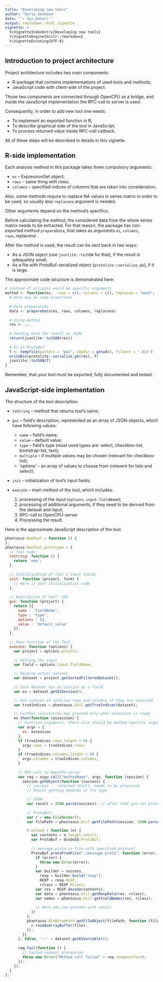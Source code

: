 ```yaml
---
title: "Developing new tools"
author: "Daria Zenkova"
date: "`r Sys.Date()`"
output: rmarkdown::html_vignette
vignette: >
  %\VignetteIndexEntry{Developing new tools}
  %\VignetteEngine{knitr::rmarkdown}
  %\VignetteEncoding{UTF-8}
---
```


## Introduction to project architecture

Project architecture includes two main components:

- R-package that contains implementations of used tools and methods;
- JavaScript code with client-side of the project.

Those two components are connected through OpenCPU as a bridge, and inside the JavaScript implementation the RPC-call to server is used.

Consequently, in order to add new tool one needs:

- To implement an exported function in R;
- To describe graphical side of the tool in JavaScript;
- To process returned value inside RPC-call callback. 

All of these steps will be described in details in this vignette.

## R-side implementation

Each analysis method in this package takes three compulsory arguments:

- `es` -- ExpressionSet object;
- `rows` -- same thing with rows;
- `columns` -- specified indices of columns that are taken into consideration.

Also, some methods require to replace NA values in series matrix in order to be used, so usually also `replacena` argument is needed.

Other arguments depend on the method's specifics. 

Before calculating the method, the considered data from the whole series matrix needs to be extracted.
For that reason, the package has non-exported method `prepareData`, that takes as arguments `es`, `columns`, `rows, `replacena`.

After the method is used, the result can be sent back in two ways:

- As a JSON object (use `jsonlite::toJSON` for that), if the result is adequately small;
- As a file with ProtoBuf-serialized object (`protolite::serialize_pb`), if it is large.

The approximate code structure is demonstrated here:
```r
# instead of ellipsis would be specific arguments
method <- function(es,  rows = c(), columns = c(), replacea = "mean", ...) {
  # Here may be some assertions 
  
  # Data preparation
  data <- prepareData(es, rows, columns, replacena)
  
  # Using method
  res <- ...
  
  # Sending back the result as JSON:
  return(jsonlite::toJSON(res))
  
  # Or as ProtoBuf
  f <- tempfile(pattern = "pat", tmpdir = getwd(), fileext = ".bin")
  writeBin(protolite::serialize_pb(res), f)
  jsonlite::toJSON(f)
}
```

Remember, that your tool must be exported, fully documented and tested.

## JavaScript-side implementation

The structure of the tool description:

- `toString` -- method that returns tool's name;
- `gui` -- field's description, represented as an array of JSON-objects, which have following values:

    - `name` -- field's name;
    - `value` -- default value;
    - `type` -- field's type (most used types are: select, checkbox-list, bootstrap-list, text);
    - `multiple` -- if multiple values may be chosen (relevant for checkbox-list);
    - 'options' -- an array of values to choose from (relevent for lists and select);
- `init` -- initialization of tool's input fields;
- `execute` -- main method of the tool, which includes:
    1) processing of the input (`options.input.fieldName`);
    2) processing of additional arguments, if they need to be derived from the dataset and input;
    3) RPC-call to OpenCPU-server
    4) Processing the result.

Here is the approximate JavaScript description of the tool:
```javascript
phantasus.NewTool = function () {
};
phantasus.NewTool.prototype = {
  // Tool name:
  toString: function () {
    return 'new';
  },
  
  // Initialization of tool's input fields
  init: function (project, form) {
    // Here is your initialization code
  },
  
  // Description of tool' GUI
  gui: function (project) {
    return [{
      name : 'fieldName',
      type : 'type',
      options : [],
      value : 'default_value'
    }];
  },
  
  // Main function of the Tool
  execute: function (options) {
    var project = options.project;
    
    // Getting the input
    var field = options.input.fieldName;

    // Reading actual dataset
    var dataset = project.getSortedFilteredDataset();
  
    // Each dataset has es session as a field
    var es = dataset.getESSession();

    // Get indices of selected rows and columns if they are selected
    var trueIndices = phantasus.Util.getTrueIndices(dataset);

    // Further calculation may proceed only when esSession is ready
    es.then(function (essession) {
      // Function arguments, there also should be method-specific arguments
      var args = {
        es: essession
      };
      if (trueIndices.rows.length > 0) {
        args.rows = trueIndices.rows;
      }
      if (trueIndices.columns.length > 0) {
        args.columns = trueIndices.columns;
      }
      
      // RPC-call to OpenCPU-server
      var req = ocpu.call("methodName", args, function (session) {
        session.getObject(function (success) {
          // success -- returned result, needs to be processed
          // Result getting depends on its type

          // JSON:
          var result = JSON.parse(success); // after that you can proceed with result
          
          // ProtoBuf:
          var r = new FileReader();
          var filePath = phantasus.Util.getFilePath(session, JSON.parse(success)[0]);

          r.onload = function (e) {
            var contents = e.target.result;
            var ProtoBuf = dcodeIO.ProtoBuf;
            
            // message.proto is file with specified protocol
            ProtoBuf.protoFromFile("./message.proto", function (error, success) {
              if (error) {
                throw new Error(error);
              }
              var builder = success,
                rexp = builder.build("rexp"),
                REXP = rexp.REXP,
                rclass = REXP.RClass;
              var res = REXP.decode(contents);
              var data = phantasus.Util.getRexpData(res, rclass);
              var names = phantasus.Util.getFieldNames(res, rclass);
              
              // here you can proceed with result
            })
          };
          phantasus.BlobFromPath.getFileObject(filePath, function (file) {
            r.readAsArrayBuffer(file);
          });
        })
      }, false, '::' + dataset.getESVariable());
      
      req.fail(function () {
        // failed request procession
        throw new Error("Method call failed" + req.responseText);
      });
    });
  }
};
```
